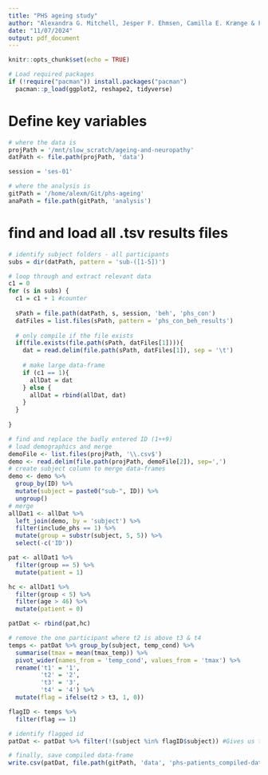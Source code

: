 ```yaml
---
title: "PHS ageing study"
author: "Alexandra G. Mitchell, Jesper F. Ehmsen, Camilla E. Krænge & Francesca Fardo"
date: "11/07/2024"
output: pdf_document
---
```


```r
knitr::opts_chunk$set(echo = TRUE)

# Load required packages
if (!require("pacman")) install.packages("pacman")
  pacman::p_load(ggplot2, reshape2, tidyverse)
```

# Define key variables
```r
# where the data is
projPath = '/mnt/slow_scratch/ageing-and-neuropathy'
datPath <- file.path(projPath, 'data')

session = 'ses-01'

# where the analysis is
gitPath = '/home/alexm/Git/phs-ageing'
anaPath = file.path(gitPath, 'analysis')
```

# find and load all .tsv results files
```r
# identify subject folders - all participants
subs = dir(datPath, pattern = 'sub-([1-5])')

# loop through and extract relevant data
c1 = 0
for (s in subs) {
  c1 = c1 + 1 #counter
  
  sPath = file.path(datPath, s, session, 'beh', 'phs_con')
  datFiles = list.files(sPath, pattern = 'phs_con_beh_results')
  
  # only compile if the file exists
  if(file.exists(file.path(sPath, datFiles[1]))){
    dat = read.delim(file.path(sPath, datFiles[1]), sep = '\t')
  
    # make large data-frame
    if (c1 == 1){
      allDat = dat
    } else {
      allDat = rbind(allDat, dat)
    }
  }
  
}
```

```r
# find and replace the badly entered ID (1++9)
# load demographics and merge
demoFile <- list.files(projPath, '\\.csv$')
demo <- read.delim(file.path(projPath, demoFile[2]), sep=',')
# create subject column to merge data-frames
demo <- demo %>%
  group_by(ID) %>%
  mutate(subject = paste0("sub-", ID)) %>%
  ungroup()
# merge
allDat1 <- allDat %>% 
  left_join(demo, by = 'subject') %>%
  filter(include_phs == 1) %>% 
  mutate(group = substr(subject, 5, 5)) %>% 
  select(-c('ID'))

pat <- allDat1 %>% 
  filter(group == 5) %>% 
  mutate(patient = 1)

hc <- allDat1 %>% 
  filter(group < 5) %>% 
  filter(age > 46) %>% 
  mutate(patient = 0)

patDat <- rbind(pat,hc)

# remove the one participant where t2 is above t3 & t4
temps <- patDat %>% group_by(subject, temp_cond) %>% 
  summarise(tmax = mean(tmax_temp)) %>% 
  pivot_wider(names_from = 'temp_cond', values_from = 'tmax') %>% 
  rename('t1' = '1',
         't2' = '2',
         't3' = '3',
         't4' = '4') %>% 
  mutate(flag = ifelse(t2 > t3, 1, 0))

flagID <- temps %>% 
  filter(flag == 1)

# identify flagged id
patDat <- patDat %>% filter(!(subject %in% flagID$subject)) #Gives us the initial dataset minus people with an MNSI score >= 7, however none of 

# finally, save compiled data-frame
write.csv(patDat, file.path(gitPath, 'data', 'phs-patients_compiled-data.csv'), row.names = FALSE)
```

```r

```

